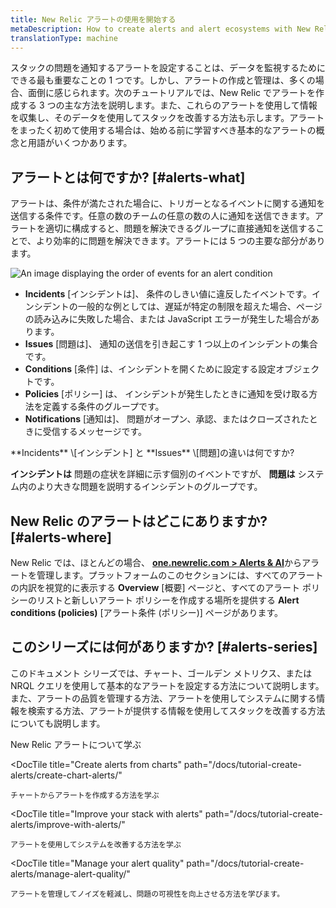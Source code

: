 ```yaml
---
title: New Relic アラートの使用を開始する
metaDescription: How to create alerts and alert ecosystems with New Relic
translationType: machine
---
```




スタックの問題を通知するアラートを設定することは、データを監視するためにできる最も重要なことの 1 つです。しかし、アラートの作成と管理は、多くの場合、面倒に感じられます。次のチュートリアルでは、New Relic でアラートを作成する 3 つの主な方法を説明します。また、これらのアラートを使用して情報を収集し、そのデータを使用してスタックを改善する方法も示します。アラートをまったく初めて使用する場合は、始める前に学習すべき基本的なアラートの概念と用語がいくつかあります。

## アラートとは何ですか? [#alerts-what]

アラートは、条件が満たされた場合に、トリガーとなるイベントに関する通知を送信する条件です。任意の数のチームの任意の数の人に通知を送信できます。アラートを適切に構成すると、問題を解決できるグループに直接通知を送信することで、より効率的に問題を解決できます。アラートには 5 つの主要な部分があります。

<img
  title="Alert flow"
  alt="An image displaying the order of events for an alert condition"
  src={alertsFlow}
/>

* **Incidents** \[インシデントは]、 条件のしきい値に違反したイベントです。インシデントの一般的な例としては、遅延が特定の制限を超えた場合、ページの読み込みに失敗した場合、または JavaScript エラーが発生した場合があります。
* **Issues** \[問題は]、 通知の送信を引き起こす 1 つ以上のインシデントの集合です。
* **Conditions** \[条件] は、インシデントを開くために設定する設定オブジェクトです。
* **Policies** \[ポリシー] は、 インシデントが発生したときに通知を受け取る方法を定義する条件のグループです。
* **Notifications** \[通知は]、 問題がオープン、承認、またはクローズされたときに受信するメッセージです。

<Callout variant="tip">
  **Incidents** \[インシデント] と **Issues** \[問題]の違いは何ですか?

  **インシデントは** 問題の症状を詳細に示す個別のイベントですが、 **問題は** システム内のより大きな問題を説明するインシデントのグループです。
</Callout>

## New Relic のアラートはどこにありますか? [#alerts-where]

New Relic では、ほとんどの場合、 [**one.newrelic.com > Alerts & AI**](https://one.newrelic.com/alerts-ai)からアラートを管理します。プラットフォームのこのセクションには、すべてのアラートの内訳を視覚的に表示する **Overview** \[概要] ページと、すべてのアラート ポリシーのリストと新しいアラート ポリシーを作成する場所を提供する **Alert conditions (policies)** \[アラート条件 (ポリシー)] ページがあります。

## このシリーズには何がありますか? [#alerts-series]

このドキュメント シリーズでは、チャート、ゴールデン メトリクス、または NRQL クエリを使用して基本的なアラートを設定する方法について説明します。また、アラートの品質を管理する方法、アラートを使用してシステムに関する情報を検索する方法、アラートが提供する情報を使用してスタックを改善する方法についても説明します。

<DocTiles>
  <DocTile
    title="Getting started with New Relic alerts"
    path="/docs/tutorial-create-alerts/create-new-relic-alerts/"
    label={{text: "You are here", color: "orange"}}
  >
    New Relic アラートについて学ぶ
  </DocTile>

  <DocTile
    title="Create alerts from charts"
    path="/docs/tutorial-create-alerts/create-chart-alerts/"
  >
    チャートからアラートを作成する方法を学ぶ
  </DocTile>

  <DocTile
    title="Improve your stack with alerts"
    path="/docs/tutorial-create-alerts/improve-with-alerts/"
  >
    アラートを使用してシステムを改善する方法を学ぶ
  </DocTile>

  <DocTile
    title="Manage your alert quality"
    path="/docs/tutorial-create-alerts/manage-alert-quality/"
  >
    アラートを管理してノイズを軽減し、問題の可視性を向上させる方法を学びます。
  </DocTile>
</DocTiles>